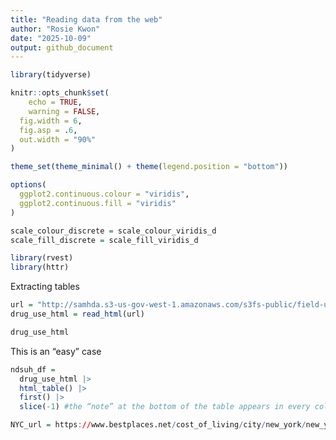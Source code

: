 ```yaml
---
title: "Reading data from the web"
author: "Rosie Kwon"
date: "2025-10-09"
output: github_document
---
```


```r
library(tidyverse)

knitr::opts_chunk$set(
	echo = TRUE,
	warning = FALSE,
  fig.width = 6,
  fig.asp = .6,
  out.width = "90%"
)

theme_set(theme_minimal() + theme(legend.position = "bottom"))

options(
  ggplot2.continuous.colour = "viridis",
  ggplot2.continuous.fill = "viridis"
)

scale_colour_discrete = scale_colour_viridis_d
scale_fill_discrete = scale_fill_viridis_d
```

```r
library(rvest)
library(httr)
```

Extracting tables

```r
url = "http://samhda.s3-us-gov-west-1.amazonaws.com/s3fs-public/field-uploads/2k15StateFiles/NSDUHsaeShortTermCHG2015.htm"
drug_use_html = read_html(url)

drug_use_html
```


This is an "easy" case

```r
ndsuh_df = 
  drug_use_html |> 
  html_table() |> 
  first() |> 
  slice(-1) #the “note” at the bottom of the table appears in every column in the first row. We need to remove that
```


```r
NYC_url = https://www.bestplaces.net/cost_of_living/city/new_york/new_york

```

